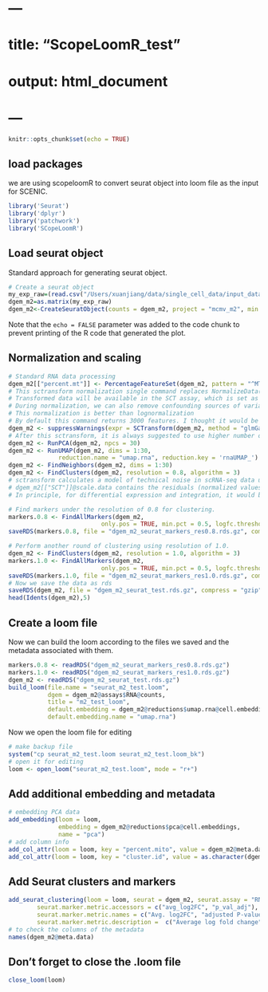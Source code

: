 # ---
# title: "ScopeLoomR_test"
# output: html_document
# ---

```r
knitr::opts_chunk$set(echo = TRUE)
```

## load packages

we are using scopeloomR to convert seurat object into loom file as the input for SCENIC.

```r
library('Seurat')
library('dplyr')
library('patchwork')
library('SCopeLoomR')
```

## Load seurat object

Standard approach for generating seurat object.

```r
# Create a seurat object
my_exp_raw=(read.csv("/Users/xuanjiang/data/single_cell_data/input_data/m2-1_RSEC_MolsPerCell_transposed_upper.csv",row.names = 1,stringsAsFactors = F))
dgem_m2=as.matrix(my_exp_raw)
dgem_m2<-CreateSeuratObject(counts = dgem_m2, project = "mcmv_m2", min.cells = 3, min.features = 200)
```

Note that the `echo = FALSE` parameter was added to the code chunk to prevent printing of the R code that generated the plot.

## Normalization and scaling

```r
# Standard RNA data processing
dgem_m2[["percent.mt"]] <- PercentageFeatureSet(dgem_m2, pattern = "^MT-")
# This sctransform normalization single command replaces NormalizeData(), ScaleData(), and FindVariableFeatures().
# Transformed data will be available in the SCT assay, which is set as the default after running sctransform
# During normalization, we can also remove confounding sources of variation, for example, mitochondrial mapping percentage
# This normalization is better than lognormalization
# By default this command returns 3000 features. I thought it would be better to have more to represent more subtle biological fluctuations..
dgem_m2 <- suppressWarnings(expr = SCTransform(dgem_m2, method = "glmGamPoi", vars.to.regress = "percent.mt",variable.features.n = 5000, verbose = FALSE))
# After this sctransform, it is always suggested to use higher number of PCs as it has better and more robust results.
dgem_m2 <- RunPCA(dgem_m2, npcs = 30)
dgem_m2 <- RunUMAP(dgem_m2, dims = 1:30,
              reduction.name = "umap.rna", reduction.key = 'rnaUMAP_')
dgem_m2 <- FindNeighbors(dgem_m2, dims = 1:30)
dgem_m2 <- FindClusters(dgem_m2, resolution = 0.8, algorithm = 3)
# sctransform calculates a model of technical noise in scRNA-seq data using ‘regularized negative binomial regression’. The residuals for this model are normalized values, and can be positive or negative. Positive residuals for a given gene in a given cell indicate that we observed more UMIs than expected given the gene’s average expression in the population and cellular sequencing depth, while negative residuals indicate the converse.
# dgem_m2[["SCT"]]@scale.data contains the residuals (normalized values), and is used directly as input to PCA. The ‘corrected’ UMI counts are stored in dgem_m2[["SCT"]]@counts. We store log-normalized versions of these corrected counts in dgem_m2[["SCT"]]@data, which are very helpful for visualization.
# In principle, for differential expression and integration, it would be most optimal to perform these calculations directly on the residuals (stored in the scale.data slot) themselves. 

# Find markers under the resolution of 0.8 for clustering.
markers.0.8 <- FindAllMarkers(dgem_m2,
                          only.pos = TRUE, min.pct = 0.5, logfc.threshold = 0.5)
saveRDS(markers.0.8, file = "dgem_m2_seurat_markers_res0.8.rds.gz", compress = "gzip")

# Perform another round of clustering using resolution of 1.0.
dgem_m2 <- FindClusters(dgem_m2, resolution = 1.0, algorithm = 3)
markers.1.0 <- FindAllMarkers(dgem_m2,
                          only.pos = TRUE, min.pct = 0.5, logfc.threshold = 0.5)
saveRDS(markers.1.0, file = "dgem_m2_seurat_markers_res1.0.rds.gz", compress = "gzip")
# Now we save the data as rds
saveRDS(dgem_m2, file = "dgem_m2_seurat_test.rds.gz", compress = "gzip")
head(Idents(dgem_m2),5)
```

## Create a loom file

Now we can build the loom according to the files we saved and the metadata associated with them.
```r
markers.0.8 <- readRDS("dgem_m2_seurat_markers_res0.8.rds.gz")
markers.1.0 <- readRDS("dgem_m2_seurat_markers_res1.0.rds.gz")
dgem_m2 <- readRDS("dgem_m2_seurat_test.rds.gz")
build_loom(file.name = "seurat_m2_test.loom",
           dgem = dgem_m2@assays$RNA@counts,
           title = "m2_test_loom",
           default.embedding = dgem_m2@reductions$umap.rna@cell.embeddings,
           default.embedding.name = "umap.rna")
```

Now we open the loom file for editing
```r
# make backup file
system("cp seurat_m2_test.loom seurat_m2_test.loom_bk")
# open it for editing
loom <- open_loom("seurat_m2_test.loom", mode = "r+")
```

## Add additional embedding and metadata
```r
# embedding PCA data
add_embedding(loom = loom, 
              embedding = dgem_m2@reductions$pca@cell.embeddings,
              name = "pca")
# add column info
add_col_attr(loom = loom, key = "percent.mito", value = dgem_m2@meta.data$percent.mt, as.metric = TRUE)
add_col_attr(loom = loom, key = "cluster.id", value = as.character(dgem_m2@meta.data[["SCT_snn_res.0.8"]]), as.annotation = T)
```

## Add Seurat clusters and markers
```r
add_seurat_clustering(loom = loom, seurat = dgem_m2, seurat.assay = "RNA", seurat.clustering.prefix = "SCT_snn_res.",default.clustering.resolution = "res.0.8", seurat.markers.file.path.list = list(SCT_snn_res.0.8 = "dgem_m2_seurat_markers_res0.8.rds.gz", SCT_snn_res.1 = "dgem_m2_seurat_markers_res1.0.rds.gz"),
        seurat.marker.metric.accessors = c("avg_log2FC", "p_val_adj"),
        seurat.marker.metric.names = c("Avg. log2FC", "adjusted P-value"),
        seurat.marker.metric.description =  c("Average log fold change", "Adjusted p-value (BF)"))
# to check the columns of the metadata
names(dgem_m2@meta.data)
```

## Don't forget to close the .loom file
```r
close_loom(loom)
```

